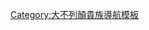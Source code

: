 {{Navbox
|name  = 吉爾福德伯爵
|title = [[吉爾福德伯爵]]
|state = {{{state|autocollapse}}}
|style = wide
|bodyclass = hlist

|group1 = 第一次冊封
|list1 =
* {{Link-en|吉爾福德女伯爵伊利沙伯·波義耳|Elizabeth Boyle, Countess of Guilford|伊利沙伯·波義耳}}（1660年－1667年）

|group2 = 第二次冊封
|list2 =
* {{Link-en|第一代勞德代爾公爵約翰·梅特蘭|John Maitland, 1st Duke of Lauderdale|約翰·梅特蘭}}（1674年－1682年）

|group3 = 第三次冊封
|list3 =
* {{Link-en|第一代吉爾福德伯爵弗朗西斯·諾斯|Francis North, 1st Earl of Guilford|第一代伯爵弗朗西斯·諾斯}}（1752年－1790年）
* [[諾斯勳爵腓特烈·諾斯|第二代伯爵腓特烈·諾斯]]（1790年－1792年）
* {{Link-en|第三代吉爾福德伯爵佐治·諾斯|George North, 3rd Earl of Guilford|第三代伯爵佐治·諾斯}}（1792年－1802年）
* {{Link-en|第四代吉爾福德伯爵弗朗西斯·諾斯|Francis North, 4th Earl of Guilford|第四代伯爵弗朗西斯·諾斯}}（1802年－1817年）
* {{Link-en|第五代吉爾福德伯爵腓特烈·諾斯|Frederick North, 5th Earl of Guilford|第五代伯爵腓特烈·諾斯}}（1817年－1827年）
* [[第六代吉爾福德伯爵弗朗西斯·諾斯|第六代伯爵弗朗西斯·諾斯]]（1827年－1861年）
* [[第七代吉爾福德伯爵達德利·諾斯|第七代伯爵達德利·諾斯]]（1861年－1885年）
* [[第八代吉爾福德伯爵腓特烈·諾斯|第八代伯爵腓特烈·諾斯]]（1885年－1949年）
* [[第九代吉爾福德伯爵愛德華·諾斯|第九代伯爵愛德華·諾斯]]（1949年－1999年）
* {{Link-de|第十代吉爾福德伯爵皮爾斯·諾斯|Piers North, 10. Earl of Guilford|第十代伯爵皮爾斯·諾斯}}（1999年至今）

}}<noinclude>
{{collapsible option}}
[[Category:大不列顛貴族導航模板]]
</noinclude>